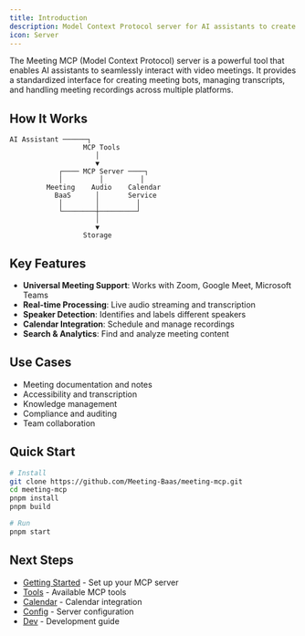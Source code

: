 ```yaml
---
title: Introduction
description: Model Context Protocol server for AI assistants to create meeting bots, search transcripts, and manage meeting recordings
icon: Server
---
```



The Meeting MCP (Model Context Protocol) server is a powerful tool that enables AI assistants to seamlessly interact with video meetings. It provides a standardized interface for creating meeting bots, managing transcripts, and handling meeting recordings across multiple platforms.

<GithubInfo
  owner="Meeting-Baas"
  repo="meeting-mcp"
  token={process.env.GITHUB_TOKEN}
/>

## How It Works

```
AI Assistant ──────┐
                  MCP Tools
                     │
                     ▼
            ┌──── MCP Server ────┐
            │         │         │
         Meeting    Audio    Calendar
           BaaS      │       Service
            │        │         │
            └────────┼─────────┘
                     │
                     ▼
                  Storage
```

## Key Features

- **Universal Meeting Support**: Works with Zoom, Google Meet, Microsoft Teams
- **Real-time Processing**: Live audio streaming and transcription
- **Speaker Detection**: Identifies and labels different speakers
- **Calendar Integration**: Schedule and manage recordings
- **Search & Analytics**: Find and analyze meeting content

## Use Cases

- Meeting documentation and notes
- Accessibility and transcription
- Knowledge management
- Compliance and auditing
- Team collaboration

## Quick Start

```bash
# Install
git clone https://github.com/Meeting-Baas/meeting-mcp.git
cd meeting-mcp
pnpm install
pnpm build

# Run
pnpm start
```

## Next Steps

- [Getting Started](/docs/meeting-mcp/getting-started) - Set up your MCP server
- [Tools](/docs/meeting-mcp/tools) - Available MCP tools
- [Calendar](/docs/meeting-mcp/calendar-integration) - Calendar integration
- [Config](/docs/meeting-mcp/configuration) - Server configuration
- [Dev](/docs/meeting-mcp/development) - Development guide

```

```
